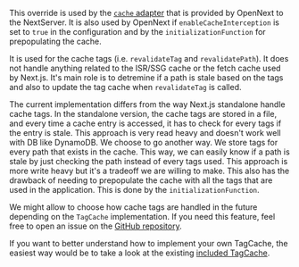 This override is used by the [`cache` adapter](https://github.com/opennextjs/opennextjs-aws/blob/main/packages/open-next/src/adapters/cache.ts) that is provided by OpenNext to the NextServer. It is also used by OpenNext if `enableCacheInterception` is set to `true` in the configuration and by the `initializationFunction` for prepopulating the cache.

It is used for the cache tags (i.e. `revalidateTag` and `revalidatePath`). It does not handle anything related to the ISR/SSG cache or the fetch cache used by Next.js.
It's main role is to detremine if a path is stale based on the tags and also to update the tag cache when `revalidateTag` is called.

The current implementation differs from the way Next.js standalone handle cache tags. In the standalone version, the cache tags are stored in a file, and every time a cache entry is accessed, it has to check for every tags if the entry is stale. This approach is very read heavy and doesn't work well with DB like DynamoDB.
We choose to go another way. We store tags for every path that exists in the cache. This way, we can easily know if a path is stale by just checking the path instead of every tags used. This approach is more write heavy but it's a tradeoff we are willing to make.
This also has the drawback of needing to prepopulate the cache with all the tags that are used in the application. This is done by the `initializationFunction`.

We might allow to choose how cache tags are handled in the future depending on the `TagCache` implementation. If you need this feature, feel free to open an issue on the [GitHub repository](https://github.com/opennextjs/opennextjs-aws).

If you want to better understand how to implement your own TagCache, the easiest way would be to take a look at the existing [included TagCache](https://github.com/opennextjs/opennextjs-aws/tree/main/packages/open-next/src/overrides/tagCache).